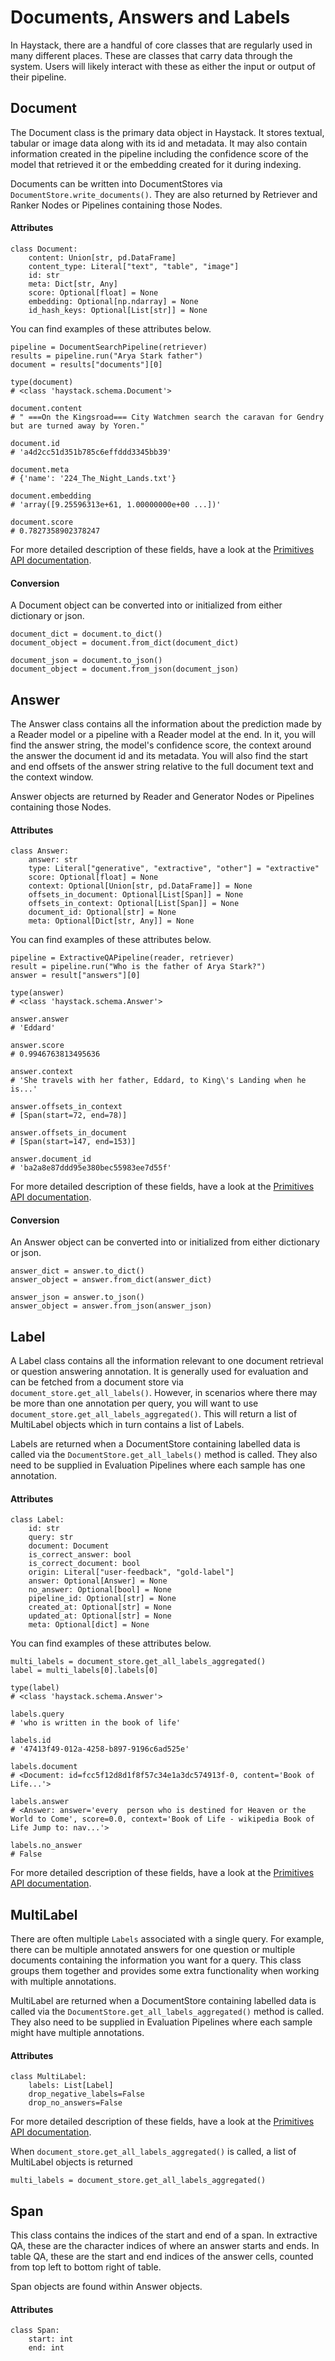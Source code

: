 # Documents, Answers and Labels

In Haystack, there are a handful of core classes that are regularly used in many different places.
These are classes that carry data through the system.
Users will likely interact with these as either the input or output of their pipeline.

## Document

The Document class is the primary data object in Haystack.
It stores textual, tabular or image data along with its id and metadata.
It may also contain information created in the pipeline including the confidence score of the model that retrieved it
or the embedding created for it during indexing.

Documents can be written into DocumentStores via `DocumentStore.write_documents()`.
They are also returned by Retriever and Ranker Nodes or Pipelines containing those Nodes.

#### Attributes

```
class Document:
    content: Union[str, pd.DataFrame]
    content_type: Literal["text", "table", "image"]
    id: str
    meta: Dict[str, Any]
    score: Optional[float] = None
    embedding: Optional[np.ndarray] = None
    id_hash_keys: Optional[List[str]] = None
```

You can find examples of these attributes below.

```
pipeline = DocumentSearchPipeline(retriever)
results = pipeline.run("Arya Stark father")
document = results["documents"][0]

type(document)
# <class 'haystack.schema.Document'>

document.content
# " ===On the Kingsroad=== City Watchmen search the caravan for Gendry but are turned away by Yoren."

document.id
# 'a4d2cc51d351b785c6effddd3345bb39'

document.meta
# {'name': '224_The_Night_Lands.txt'}

document.embedding
# 'array([9.25596313e+61, 1.00000000e+00 ...])'

document.score
# 0.7827358902378247
```

For more detailed description of these fields, have a look at the [Primitives API documentation](/reference/v1.8.0/primitives).

#### Conversion

A Document object can be converted into or initialized from either dictionary or json.

```
document_dict = document.to_dict()
document_object = document.from_dict(document_dict)

document_json = document.to_json()
document_object = document.from_json(document_json)
```


## Answer

The Answer class contains all the information about the prediction made by a Reader model or a pipeline with a Reader model at the end.
In it, you will find the answer string, the model's confidence score, the context around the answer the document id and its metadata.
You will also find the start and end offsets of the answer string relative to the full document text and the context window.

Answer objects are returned by Reader and Generator Nodes or Pipelines containing those Nodes.

#### Attributes

```
class Answer:
    answer: str
    type: Literal["generative", "extractive", "other"] = "extractive"
    score: Optional[float] = None
    context: Optional[Union[str, pd.DataFrame]] = None
    offsets_in_document: Optional[List[Span]] = None
    offsets_in_context: Optional[List[Span]] = None
    document_id: Optional[str] = None
    meta: Optional[Dict[str, Any]] = None
```

You can find examples of these attributes below.

```
pipeline = ExtractiveQAPipeline(reader, retriever)
result = pipeline.run("Who is the father of Arya Stark?")
answer = result["answers"][0]

type(answer)
# <class 'haystack.schema.Answer'>

answer.answer
# 'Eddard'

answer.score
# 0.9946763813495636

answer.context
# 'She travels with her father, Eddard, to King\'s Landing when he is...'

answer.offsets_in_context
# [Span(start=72, end=78)]

answer.offsets_in_document
# [Span(start=147, end=153)]

answer.document_id
# 'ba2a8e87ddd95e380bec55983ee7d55f'
```

For more detailed description of these fields, have a look at the [Primitives API documentation](/reference/v1.8.0/primitives).

#### Conversion

An Answer object can be converted into or initialized from either dictionary or json.

```
answer_dict = answer.to_dict()
answer_object = answer.from_dict(answer_dict)

answer_json = answer.to_json()
answer_object = answer.from_json(answer_json)
```

## Label

A Label class contains all the information relevant to one document retrieval or question answering annotation.
It is generally used for evaluation and can be fetched from a document store via `document_store.get_all_labels()`.
However, in scenarios where there may be more than one annotation per query, you will want to use `document_store.get_all_labels_aggregated()`.
This will return a list of MultiLabel objects which in turn contains a list of Labels.

Labels are returned when a DocumentStore containing labelled data is called via the
`DocumentStore.get_all_labels()` method is called.
They also need to be supplied in Evaluation Pipelines where each sample has one annotation.

#### Attributes

```
class Label:
    id: str
    query: str
    document: Document
    is_correct_answer: bool
    is_correct_document: bool
    origin: Literal["user-feedback", "gold-label"]
    answer: Optional[Answer] = None
    no_answer: Optional[bool] = None
    pipeline_id: Optional[str] = None
    created_at: Optional[str] = None
    updated_at: Optional[str] = None
    meta: Optional[dict] = None
```

You can find examples of these attributes below.

```
multi_labels = document_store.get_all_labels_aggregated()
label = multi_labels[0].labels[0]

type(label)
# <class 'haystack.schema.Answer'>

labels.query
# 'who is written in the book of life'

labels.id
# '47413f49-012a-4258-b897-9196c6ad525e'

labels.document
# <Document: id=fcc5f12d8d1f8f57c34e1a3dc574913f-0, content='Book of Life...'>

labels.answer
# <Answer: answer='every  person who is destined for Heaven or the World to Come', score=0.0, context='Book of Life - wikipedia Book of Life Jump to: nav...'>

labels.no_answer
# False
```

For more detailed description of these fields, have a look at the [Primitives API documentation](/reference/v1.8.0/primitives).

## MultiLabel

There are often multiple `Labels` associated with a single query.
For example, there can be multiple annotated answers for one question
or multiple documents containing the information you want for a query.
This class groups them together and provides some extra functionality when working with multiple annotations.

MultiLabel are returned when a DocumentStore containing labelled data is called via the
`DocumentStore.get_all_labels_aggregated()` method is called.
They also need to be supplied in Evaluation Pipelines where each sample might have multiple annotations.

#### Attributes

```
class MultiLabel:
    labels: List[Label]
    drop_negative_labels=False
    drop_no_answers=False
```

For more detailed description of these fields, have a look at the [Primitives API documentation](/reference/v1.8.0/primitives).

When `document_store.get_all_labels_aggregated()` is called, a list of MultiLabel objects is returned

```
multi_labels = document_store.get_all_labels_aggregated()
```

## Span

This class contains the indices of the start and end of a span.
In extractive QA, these are the character indices of where an answer starts and ends.
In table QA, these are the start and end indices of the answer cells, counted from top left to bottom right of table.

Span objects are found within Answer objects.

#### Attributes

```
class Span:
    start: int
    end: int
```

